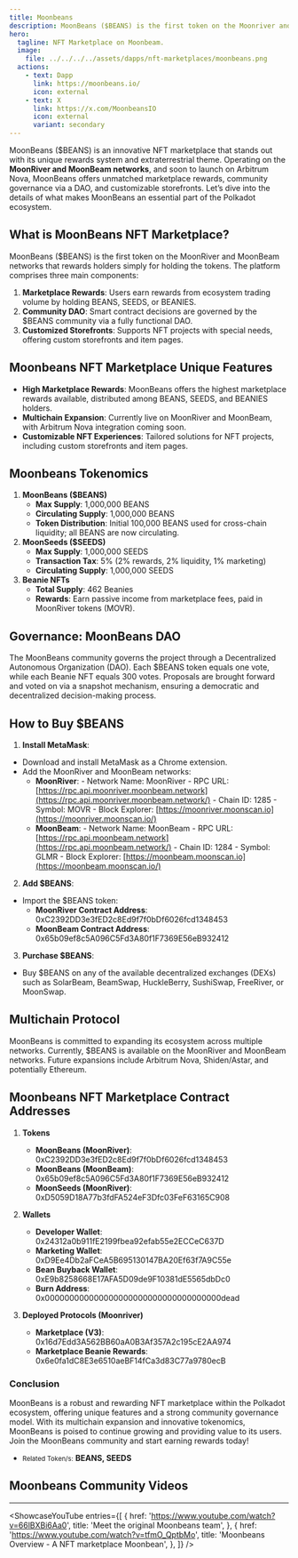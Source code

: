 ```yaml
---
title: Moonbeans
description: MoonBeans ($BEANS) is the first token on the Moonriver and Moonbeam networks that rewards holders simply for holding the tokens.
hero:
  tagline: NFT Marketplace on Moonbeam.
  image: 
    file: ../../../../assets/dapps/nft-marketplaces/moonbeans.png
  actions:
    - text: Dapp
      link: https://moonbeans.io/
      icon: external
    - text: X
      link: https://x.com/MoonbeansIO
      icon: external
      variant: secondary
---
```



MoonBeans ($BEANS) is an innovative NFT marketplace that stands out with its unique rewards system and extraterrestrial theme. 
Operating on the **MoonRiver and MoonBeam networks**, and soon to launch on Arbitrum Nova, MoonBeans offers unmatched marketplace rewards, community governance via a DAO, and customizable storefronts. 
Let’s dive into the details of what makes MoonBeans an essential part of the Polkadot ecosystem.

## What is MoonBeans NFT Marketplace?
MoonBeans ($BEANS) is the first token on the MoonRiver and MoonBeam networks that rewards holders simply for holding the tokens. The platform comprises three main components:
1. **Marketplace Rewards**: Users earn rewards from ecosystem trading volume by holding BEANS, SEEDS, or BEANIES.
2. **Community DAO**: Smart contract decisions are governed by the $BEANS community via a fully functional DAO.
3. **Customized Storefronts**: Supports NFT projects with special needs, offering custom storefronts and item pages.

## Moonbeans NFT Marketplace Unique Features
- **High Marketplace Rewards**: MoonBeans offers the highest marketplace rewards available, distributed among BEANS, SEEDS, and BEANIES holders.
- **Multichain Expansion**: Currently live on MoonRiver and MoonBeam, with Arbitrum Nova integration coming soon.
- **Customizable NFT Experiences**: Tailored solutions for NFT projects, including custom storefronts and item pages.

## Moonbeans Tokenomics
1. **MoonBeans ($BEANS)**
    - **Max Supply**: 1,000,000 BEANS
    - **Circulating Supply**: 1,000,000 BEANS
    - **Token Distribution**: Initial 100,000 BEANS used for cross-chain liquidity; all BEANS are now circulating.
2. **MoonSeeds ($SEEDS)**
    - **Max Supply**: 1,000,000 SEEDS
    - **Transaction Tax**: 5% (2% rewards, 2% liquidity, 1% marketing)
    - **Circulating Supply**: 1,000,000 SEEDS
3. **Beanie NFTs**
    - **Total Supply**: 462 Beanies
    - **Rewards**: Earn passive income from marketplace fees, paid in MoonRiver tokens (MOVR).

## Governance: MoonBeans DAO
The MoonBeans community governs the project through a Decentralized Autonomous Organization (DAO). Each $BEANS token equals one vote, while each Beanie NFT equals 300 votes. Proposals are brought forward and voted on via a snapshot mechanism, ensuring a democratic and decentralized decision-making process.

## How to Buy $BEANS
1. **Install MetaMask**: 
  - Download and install MetaMask as a Chrome extension.
  - Add the MoonRiver and MoonBeam networks: 
      - **MoonRiver**: 
            - Network Name: MoonRiver
            - RPC URL: [https://rpc.api.moonriver.moonbeam.network](https://rpc.api.moonriver.moonbeam.network/)
            - Chain ID: 1285
            - Symbol: MOVR
            - Block Explorer: [https://moonriver.moonscan.io](https://moonriver.moonscan.io/)
      - **MoonBeam**: 
            - Network Name: MoonBeam
            - RPC URL: [https://rpc.api.moonbeam.network](https://rpc.api.moonbeam.network/)
            - Chain ID: 1284
            - Symbol: GLMR
            - Block Explorer: [https://moonbeam.moonscan.io](https://moonbeam.moonscan.io/)
2. **Add $BEANS**: 
  - Import the $BEANS token: 
      - **MoonRiver Contract Address**: 0xC2392DD3e3fED2c8Ed9f7f0bDf6026fcd1348453
      - **MoonBeam Contract Address**: 0x65b09ef8c5A096C5Fd3A80f1F7369E56eB932412
3. **Purchase $BEANS**: 
  - Buy $BEANS on any of the available decentralized exchanges (DEXs) such as SolarBeam, BeamSwap, HuckleBerry, SushiSwap, FreeRiver, or MoonSwap.

## Multichain Protocol
MoonBeans is committed to expanding its ecosystem across multiple networks. Currently, $BEANS is available on the MoonRiver and MoonBeam networks. Future expansions include Arbitrum Nova, Shiden/Astar, and potentially Ethereum.

## Moonbeans NFT Marketplace Contract Addresses
1. **Tokens**
    - **MoonBeans (MoonRiver)**: 0xC2392DD3e3fED2c8Ed9f7f0bDf6026fcd1348453
    - **MoonBeans (MoonBeam)**: 0x65b09ef8c5A096C5Fd3A80f1F7369E56eB932412
    - **MoonSeeds (MoonRiver)**: 0xD5059D18A77b3fdFA524eF3Dfc03FeF63165C908

2. **Wallets**
    - **Developer Wallet**: 0x24312a0b911fE2199fbea92efab55e2ECCeC637D
    - **Marketing Wallet**: 0xD9Ee4Db2aFCeA5B695130147BA20Ef63f7A9C55e
    - **Bean Buyback Wallet**: 0xE9b8258668E17AFA5D09de9F10381dE5565dbDc0
    - **Burn Address**: 0x000000000000000000000000000000000000dead

3. **Deployed Protocols (Moonriver)**
    - **Marketplace (V3)**: 0x16d7Edd3A562BB60aA0B3Af357A2c195cE2AA974
    - **Marketplace Beanie Rewards**: 0x6e0fa1dC8E3e6510aeBF14fCa3d83C77a9780ecB

### Conclusion
MoonBeans is a robust and rewarding NFT marketplace within the Polkadot ecosystem, offering unique features and a strong community governance model. With its multichain expansion and innovative tokenomics, MoonBeans is poised to continue growing and providing value to its users. Join the MoonBeans community and start earning rewards today!
- <small>Related Token/s:</small> **BEANS, SEEDS**

## Moonbeans Community Videos
------------
<ShowcaseYouTube
  entries={[
    {
        href: 'https://www.youtube.com/watch?v=66lBXBi6Aa0',
      title: 'Meet the original Moonbeans team',
    },
        {
        href: 'https://www.youtube.com/watch?v=tfmO_QptbMo',
      title: 'Moonbeans Overview - A NFT marketplace Moonbean',
    },
  ]} />
